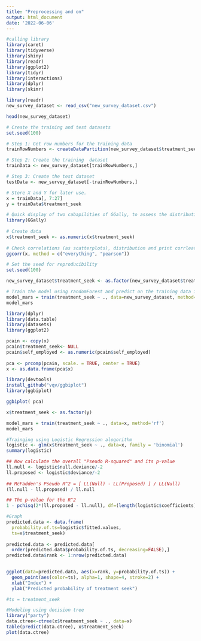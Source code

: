 ---
title: "Preprocessing and on"
output: html_document
date: '2022-06-06'
---

```{r}
#calling library
library(caret)
library(tidyverse)
library(shiny)
library(readr)
library(ggplot2)
library(tidyr)
library(interactions)
library(dplyr)
library(skimr)
```



```{r }
library(readr)
new_survey_dataset <- read_csv("new_survey_dataset.csv")

head(new_survey_dataset)

```



```{r }
# Create the training and test datasets
set.seed(100)

# Step 1: Get row numbers for the training data
trainRowNumbers <- createDataPartition(new_survey_dataset$treatment_seek, p=0.8, list=FALSE)

# Step 2: Create the training  dataset
trainData <- new_survey_dataset[trainRowNumbers,]

# Step 3: Create the test dataset
testData <- new_survey_dataset[-trainRowNumbers,]

# Store X and Y for later use.
x = trainData[, 7:27]
y = trainData$treatment_seek 


```





```{r}
# Quick display of two cabapilities of GGally, to assess the distribution and correlation of variables 
library(GGally)
 
# Create data 
x$treatment_seek <- as.numeric(x$treatment_seek)
 
# Check correlations (as scatterplots), distribution and print corrleation coefficient 
ggcorr(x, method = c("everything", "pearson")) 

```

```{r}

# Set the seed for reproducibility
set.seed(100)

new_survey_dataset$treatment_seek <- as.factor(new_survey_dataset$treatment_seek)

# Train the model using randomForest and predict on the training data itself.
model_mars = train(treatment_seek ~ ., data=new_survey_dataset, method='rpart')
model_mars


```

```{r}
library(dplyr)
library(data.table)
library(datasets)
library(ggplot2)

pcain <- copy(x)
pcain$treatment_seek<- NULL
pcain$self_employed <- as.numeric(pcain$self_employed)
 
pca <- prcomp(pcain, scale. = TRUE, center = TRUE)
x <- as.data.frame(pca$x)
```
 
```{r}
library(devtools)
install_github("vqv/ggbiplot")
library(ggbiplot)

ggbiplot( pca)
```





```{r}

x$treatment_seek <- as.factor(y)

model_mars = train(treatment_seek ~ ., data=x, method='rf')
model_mars
```




```{r}
#Trainging using Logistic Regression alogorithm
logistic <- glm(x$treatment_seek ~ ., data=x, family = 'binomial')
summary(logistic)

## Now calculate the overall "Pseudo R-squared" and its p-value
ll.null <- logistic$null.deviance/-2
ll.proposed <- logistic$deviance/-2
 
## McFadden's Pseudo R^2 = [ LL(Null) - LL(Proposed) ] / LL(Null)
(ll.null - ll.proposed) / ll.null

## The p-value for the R^2
1 - pchisq(2*(ll.proposed - ll.null), df=(length(logistic$coefficients)-1))

#Graph
predicted.data <- data.frame(
  probability.of.ts=logistic$fitted.values,
  ts=x$treatment_seek)
 
predicted.data <- predicted.data[
  order(predicted.data$probability.of.ts, decreasing=FALSE),]
predicted.data$rank <- 1:nrow(predicted.data)
 

ggplot(data=predicted.data, aes(x=rank, y=probability.of.ts)) +
  geom_point(aes(color=ts), alpha=1, shape=4, stroke=2) +
  xlab("Index") +
  ylab("Predicted probability of treatment seek")

#ts = treatment_seek
```


```{r}
#Modeling using decision tree
library("party")
data.ctree<-ctree(x$treatment_seek ~ ., data=x)
table(predict(data.ctree), x$treatment_seek)
plot(data.ctree)

```



